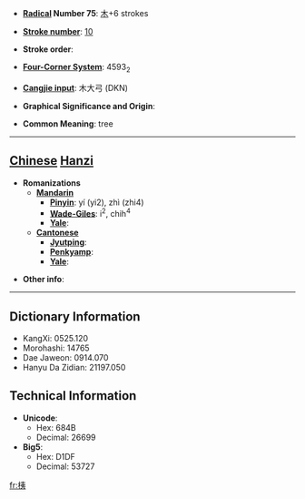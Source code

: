 * '''[[Wiktionary:Chinese radical index| Radical]] Number 75''': [[Wiktionary:Chinese radical index 木|木]]+6 strokes

* '''[[Wiktionary:Chinese total strokes index|Stroke number]]''': [[Wiktionary:Chinese total strokes index 10|10]]

* '''Stroke order''': 

* '''[[Wiktionary:Chinese four corner index|Four-Corner System]]''': 4593<sub>2</sub>

* '''[[Wiktionary:Chinese Cangjie index|Cangjie input]]''': 木大弓 (DKN)

* '''Graphical Significance and Origin''': 

* '''Common Meaning''': tree

----

== [[Chinese]] [[Hanzi]] ==

* '''Romanizations'''
** '''[[Mandarin]]'''
*** '''[[Pinyin]]''': yí (yi2), zhì (zhi4)
*** '''[[Wade-Giles]]''': i<sup>2</sup>, chih<sup>4</sup>
*** '''[[Yale]]''': 
** '''[[Cantonese]]'''
*** '''[[Jyutping]]''':
*** '''[[Penkyamp]]''': 
*** '''[[Yale]]''': 

* '''Other info''': 

----

== Dictionary Information ==

* KangXi: 0525.120
* Morohashi: 14765
* Dae Jaweon: 0914.070
* Hanyu Da Zidian: 21197.050

== Technical Information ==

* '''Unicode''':
** Hex: 684B
** Decimal: 26699
* '''Big5''':
** Hex: D1DF
** Decimal: 53727

[[fr:桋]]